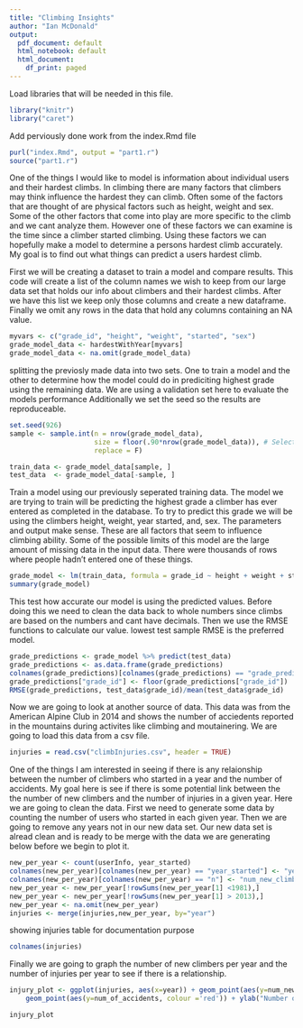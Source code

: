 ```yaml
---
title: "Climbing Insights"
author: "Ian McDonald"
output:
  pdf_document: default
  html_notebook: default
  html_document:
    df_print: paged
---
```


Load libraries that will be needed in this file.
```r
library("knitr")
library("caret")
```

Add perviously done work from the index.Rmd file
```r
purl("index.Rmd", output = "part1.r")
source("part1.r")
```

One of the things I would like to model is information about individual users and their hardest climbs.
In climbing there are many factors that climbers may think influence the hardest they can climb.
Often some of the factors that are thought of are physical factors such as height, weight and sex. 
Some of the other factors that come into play are more specific to the climb and we cant analyze them. However one of these factors we can examine is the time since a climber started climbing. Using these factors we can hopefully make a model to determine a persons hardest climb accurately.
My goal is to find out what things can predict a users hardest climb.

First we will be creating a dataset to train a model and compare results. This code will create a list of the column names we wish to keep from our large data set that holds our info about climbers and their hardest climbs. After we have this list we keep only those columns and create a new dataframe. Finally we omit any rows in the data that hold any columns containing an NA value.
```r
myvars <- c("grade_id", "height", "weight", "started", "sex")
grade_model_data <- hardestWithYear[myvars]
grade_model_data <- na.omit(grade_model_data)
```

splitting the previosly made data into two sets. One to train a model and the other to determine how the model could do in prediciting highest grade using the remaining data.
We are using a validation set here to evaluate the models performance
Additionally we set the seed so the results are reproduceable.
```r
set.seed(926)
sample <- sample.int(n = nrow(grade_model_data), 
                     size = floor(.90*nrow(grade_model_data)), # Selecting 90% of data
                     replace = F)

train_data <- grade_model_data[sample, ]
test_data  <- grade_model_data[-sample, ]
```

Train a model using our previously seperated training data.
The model we are trying to train will be predicting the highest grade a climber has ever entered as completed in the database.
To try to predict this grade we will be using the climbers height, weight, year started, and, sex.
The parameters and output make sense. These are all factors that seem to influence climbing ability.
Some of the possible limits of this model are the large amount of missing data in the input data. There were thousands of rows where people hadn't entered one of these things.
```r
grade_model <- lm(train_data, formula = grade_id ~ height + weight + started + sex)
summary(grade_model)
```

This test how accurate our model is using the predicted values.
Before doing this we need to clean the data back to whole numbers since climbs are based on the numbers and cant have decimals.
Then we use the RMSE functions to calculate our value.
lowest test sample RMSE is the preferred model.
```r
grade_predictions <- grade_model %>% predict(test_data)
grade_predictions <- as.data.frame(grade_predictions)
colnames(grade_predictions)[colnames(grade_predictions) == "grade_predictions"] <- "grade_id"
grade_predictions["grade_id"] <- floor(grade_predictions["grade_id"])
RMSE(grade_predictions, test_data$grade_id)/mean(test_data$grade_id)
```

Now we are going to look at another source of data. This data was from the American Alpine Club in 2014 and shows the number of acciedents reported in the mountains during activites like climbing and moutainering.
We are going to load this data from a csv file.
```r
injuries = read.csv("climbInjuries.csv", header = TRUE)
```

One of the things I am interested in seeing if there is any relaionship between the number of climbers who started in a year and the number of accidents. My goal here is see if there is some potential link between the the number of new climbers and the number of injuries in a given year. Here we are going to clean the data. First we need to generate some data by counting the number of users who started in each given year. Then we are going to remove any years not in our new data set. Our new data set is alread clean and is ready to be merge with the data we are generating below before we begin to plot it.
```r
new_per_year <- count(userInfo, year_started)
colnames(new_per_year)[colnames(new_per_year) == "year_started"] <- "year"
colnames(new_per_year)[colnames(new_per_year) == "n"] <- "num_new_climbers"
new_per_year <- new_per_year[!rowSums(new_per_year[1] <1981),]
new_per_year <- new_per_year[!rowSums(new_per_year[1] > 2013),]
new_per_year <- na.omit(new_per_year)
injuries <- merge(injuries,new_per_year, by="year")
```

showing injuries table for documentation purpose
```r
colnames(injuries)
```

Finally we are going to graph the number of new climbers per year and the number of injuries per year to see if there is a relationship.
```r
injury_plot <- ggplot(injuries, aes(x=year)) + geom_point(aes(y=num_new_climbers, colour ='blue')) +
    geom_point(aes(y=num_of_accidents, colour ='red')) + ylab("Number of Climbers") + xlab("Year") +    scale_color_manual(labels = c("# of New Climbers", "# of Accidents"), values = c("blue", "red"))

injury_plot
```